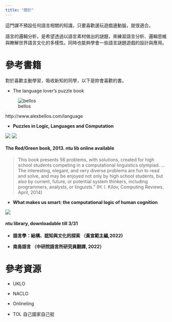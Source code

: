 ```yaml
---
title: "關於"
---
```


這門課不預設任何語言相關的知識，只要喜歡邊玩遊戲邊動腦，就很適合。

語言的邏輯分析，是希望透過以語言素材做出的謎題，來練習語言分析、邏輯思維與瞭解世界語言文化的多樣性。同時也能夠學會一些語言謎題遊戲的設計與應用。

# 參考書籍

對於喜歡主動學習，吸收新知的同學，以下是妳會喜歡的書。

- The language lover’s puzzle book

![bellos](pics/bellos.jpeg)

http://www.alexbellos.com/language


- **Puzzles in Logic, Languages and Computation**

![](pics/green.webp)
![](pics/red.webp)

::: {.callout-tip}
#### The Red/Green book, 2013. ntu lib online available

> This book presents 56 problems, with solutions, created for high school students competing in a computational linguistics olympiad. … The interesting, elegant, and very diverse problems are fun to read and solve, and may be enjoyed not only by high school students, but also by current, future, or potential system thinkers, including programmers, analysts, or linguists.” (H. I. Kilov, Computing Reviews, April, 2014)
:::

- **What makes us smart: the computational logic of human cognition**

![](pics/smart.jpeg)

::: {.callout-tip}
#### ntu library, downloadable till 3/31
:::


- **語言學：結構、認知與文化的探索 （黃宣範主編,2022)**



- **南島語言 （中研院語言所研究員翻譯, 2022）**


# 參考資源

- UKLO

-  NACLO

- Onlineling

- TOL
自己國家自己挺